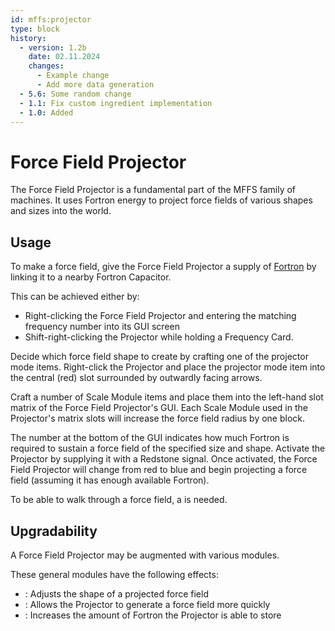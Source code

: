 ```yaml
---
id: mffs:projector
type: block
history:
  - version: 1.2b
    date: 02.11.2024
    changes:
      - Example change
      - Add more data generation
  - 5.6: Some random change
  - 1.1: Fix custom ingredient implementation
  - 1.0: Added
---
```


# Force Field Projector

The Force Field Projector is a fundamental part of the MFFS family of machines.
It uses Fortron energy to project force fields of various shapes and sizes into the world.

<PrefabObtaining />

## Usage

To make a force field, give the Force Field Projector a supply of [Fortron](../getting_started/fortron) by linking it
to a nearby Fortron Capacitor.

This can be achieved either by:
- Right-clicking the Force Field Projector and entering the matching frequency number into its GUI screen
- Shift-right-clicking the Projector while holding a Frequency Card.

Decide which force field shape to create by crafting one of the projector mode items.
Right-click the Projector and place the projector mode item into the central (red) slot surrounded by outwardly
facing arrows.

Craft a number of Scale Module items and place them into the left-hand slot matrix of the Force Field Projector's GUI.
Each Scale Module used in the Projector's matrix slots will increase the force field radius by one block.

The number at the bottom of the GUI indicates how much Fortron is required to sustain a force field of the specified
size and shape. Activate the Projector by supplying it with a <ContentLink id="redstone">Redstone</ContentLink> signal. Once activated, the Force Field Projector
will change from red to blue and begin projecting a force field (assuming it has enough available Fortron).

To be able to walk through a force field, a <ContentLink id="mffs:biometric_identifier" /> is needed.

## Upgradability

A Force Field Projector may be augmented with various modules.

These general modules have the following effects:

- <ContentLink id="mffs:scale_module" />: Adjusts the shape of a projected force field
- <ContentLink id="mffs:speed_module" />: Allows the Projector to generate a force field more quickly
- <ContentLink id="mffs:capacity_module" />: Increases the amount of Fortron the Projector is able to store